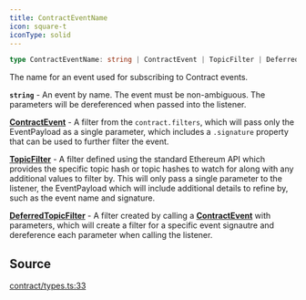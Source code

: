 ```yaml
---
title: ContractEventName
icon: square-t
iconType: solid
---
```


```ts
type ContractEventName: string | ContractEvent | TopicFilter | DeferredTopicFilter;
```

The name for an event used for subscribing to Contract events.

**`string`** - An event by name. The event must be non-ambiguous. The parameters will be dereferenced when passed
into the listener.

[**ContractEvent**](/content/interfaces/ContractEvent) - A filter from the `contract.filters`, which will pass only the
EventPayload as a single parameter, which includes a `.signature` property that can be used to further filter the
event.

[**TopicFilter**](/content/type-aliases/TopicFilter) - A filter defined using the standard Ethereum API which provides the specific
topic hash or topic hashes to watch for along with any additional values to filter by. This will only pass a single
parameter to the listener, the EventPayload which will include additional details to refine by, such as the event
name and signature.

[**DeferredTopicFilter**](/content/interfaces/DeferredTopicFilter) - A filter created by calling a
[**ContractEvent**](/content/interfaces/ContractEvent) with parameters, which will create a filter for a specific event signautre
and dereference each parameter when calling the listener.

## Source

[contract/types.ts:33](https://github.com/dominant-strategies/quais.js/blob/3fde6763235c7029b19260e352cfa6956f8b8444/src/contract/types.ts#L33)
